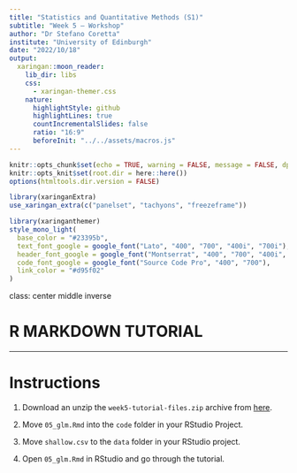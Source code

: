 ```yaml
---
title: "Statistics and Quantitative Methods (S1)"
subtitle: "Week 5 — Workshop"
author: "Dr Stefano Coretta"
institute: "University of Edinburgh"
date: "2022/10/18"
output:
  xaringan::moon_reader:
    lib_dir: libs
    css:
      - xaringan-themer.css
    nature:
      highlightStyle: github
      highlightLines: true
      countIncrementalSlides: false
      ratio: "16:9"
      beforeInit: "../../assets/macros.js"
---
```


```r
knitr::opts_chunk$set(echo = TRUE, warning = FALSE, message = FALSE, dpi = 300, fig.width = 7, fig.height = 5, out.height = "500px", fig.align = "center")
knitr::opts_knit$set(root.dir = here::here())
options(htmltools.dir.version = FALSE)

library(xaringanExtra)
use_xaringan_extra(c("panelset", "tachyons", "freezeframe"))
```

```r
library(xaringanthemer)
style_mono_light(
  base_color = "#23395b",
  text_font_google = google_font("Lato", "400", "700", "400i", "700i"),
  header_font_google = google_font("Montserrat", "400", "700", "400i", "700i"),
  code_font_google = google_font("Source Code Pro", "400", "700"),
  link_color = "#d95f02"
)
```

class: center middle inverse

# R MARKDOWN TUTORIAL

---

# Instructions

1. Download an unzip the `week5-tutorial-files.zip` archive from [here](https://drive.google.com/drive/folders/1h5YAoabIk0vhBGpcU8cQdUmNZYNPuh3z?usp=sharing).

3. Move `05_glm.Rmd` into the `code` folder in your RStudio Project.

4. Move `shallow.csv` to the `data` folder in your RStudio project.

5. Open `05_glm.Rmd` in RStudio and go through the tutorial.
